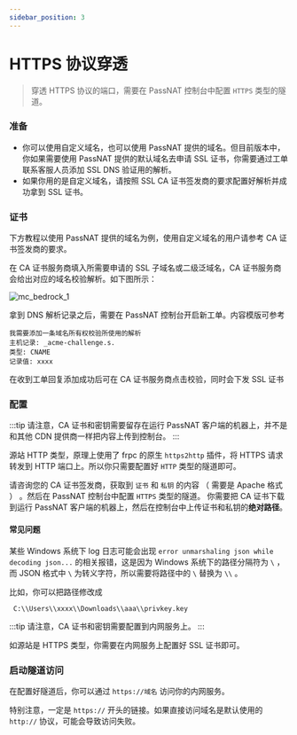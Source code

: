 ```yaml
---
sidebar_position: 3
---
```



# HTTPS 协议穿透

> 穿透 HTTPS 协议的端口，需要在 PassNAT 控制台中配置 `HTTPS` 类型的隧道。

### 准备

- 你可以使用自定义域名，也可以使用 PassNAT 提供的域名。但目前版本中，你如果需要使用 PassNAT 提供的默认域名去申请 SSL 证书，你需要通过工单联系客服人员添加 SSL DNS 验证用的解析。
- 如果你用的是自定义域名，请按照 SSL CA 证书签发商的要求配置好解析并成功拿到 SSL 证书。

### 证书

下方教程以使用 PassNAT 提供的域名为例，使用自定义域名的用户请参考 CA 证书签发商的要求。

在 CA 证书服务商填入所需要申请的 SSL 子域名或二级泛域名，CA 证书服务商会给出对应的域名校验解析。如下图所示：

<img src={pic1} alt="mc_bedrock_1" />

拿到 DNS 解析记录之后，需要在 PassNAT 控制台开启新工单。内容模版可参考

```text
我需要添加一条域名所有权校验所使用的解析
主机记录: _acme-challenge.s.
类型: CNAME
记录值: xxxx
```

在收到工单回复添加成功后可在 CA 证书服务商点击校验，同时会下发 SSL 证书

### 配置

<Tabs queryString="current">
  <TabItem value="http" label="源站 HTTP" default>
  :::tip
  请注意，CA 证书和密钥需要留存在运行 PassNAT 客户端的机器上，并不是和其他 CDN 提供商一样把内容上传到控制台。
  :::

源站 HTTP 类型，原理上使用了 frpc 的原生 `https2http` 插件，将 HTTPS 请求转发到 HTTP 端口上。所以你只需要配置好 `HTTP` 类型的隧道即可。

请咨询您的 CA 证书签发商，获取到 `证书` 和 `私钥` 的内容 （ 需要是 Apache 格式 ） 。然后在 PassNAT 控制台中配置 `HTTPS` 类型的隧道。
你需要把 CA 证书下载到运行 PassNAT 客户端的机器上，然后在控制台中上传证书和私钥的**绝对路径**。

#### 常见问题

某些 Windows 系统下 log 日志可能会出现 `error unmarshaling json while decoding json...` 的相关报错，这是因为 Windows 系统下的路径分隔符为 `\` ，而 JSON 格式中 `\` 为转义字符，所以需要将路径中的 `\` 替换为 `\\` 。

比如，你可以把路径修改成

```text
 C:\\Users\\xxxx\\Downloads\\aaa\\privkey.key
```

  </TabItem>

  <TabItem value="https" label="源站 HTTPS">

:::tip
请注意，CA 证书和密钥需要配置到内网服务上。
:::

如源站是 HTTPS 类型，你需要在内网服务上配置好 SSL 证书即可。

  </TabItem>
</Tabs>

### 启动隧道访问

在配置好隧道后，你可以通过 `https://域名` 访问你的内网服务。

特别注意，一定是 `https://` 开头的链接。如果直接访问域名是默认使用的 `http://` 协议，可能会导致访问失败。
